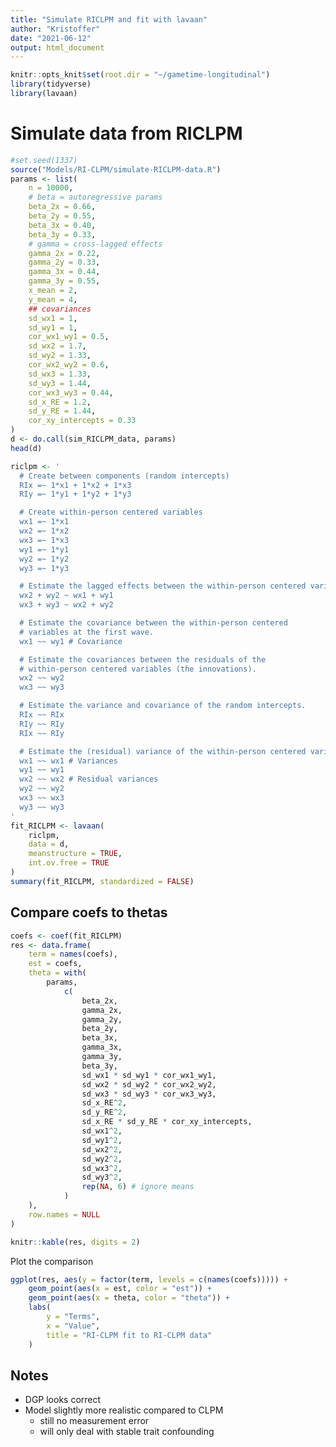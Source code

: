 ```yaml
---
title: "Simulate RICLPM and fit with lavaan"
author: "Kristoffer"
date: "2021-06-12"
output: html_document
---
```


```r
knitr::opts_knit$set(root.dir = "~/gametime-longitudinal")
library(tidyverse)
library(lavaan)
```


# Simulate data from RICLPM
```r
#set.seed(1337)
source("Models/RI-CLPM/simulate-RICLPM-data.R")
params <- list(
    n = 10000,
    # beta = autoregressive params
    beta_2x = 0.66,
    beta_2y = 0.55,
    beta_3x = 0.40,
    beta_3y = 0.33,
    # gamma = cross-lagged effects
    gamma_2x = 0.22,
    gamma_2y = 0.33,
    gamma_3x = 0.44,
    gamma_3y = 0.55,
    x_mean = 2,
    y_mean = 4,
    ## covariances
    sd_wx1 = 1,
    sd_wy1 = 1,
    cor_wx1_wy1 = 0.5,
    sd_wx2 = 1.7,
    sd_wy2 = 1.33,
    cor_wx2_wy2 = 0.6,
    sd_wx3 = 1.33,
    sd_wy3 = 1.44,
    cor_wx3_wy3 = 0.44,
    sd_x_RE = 1.2,
    sd_y_RE = 1.44,
    cor_xy_intercepts = 0.33
)
d <- do.call(sim_RICLPM_data, params)
head(d)
```

```r
riclpm <- '
  # Create between components (random intercepts)
  RIx =~ 1*x1 + 1*x2 + 1*x3
  RIy =~ 1*y1 + 1*y2 + 1*y3

  # Create within-person centered variables
  wx1 =~ 1*x1
  wx2 =~ 1*x2
  wx3 =~ 1*x3
  wy1 =~ 1*y1
  wy2 =~ 1*y2
  wy3 =~ 1*y3

  # Estimate the lagged effects between the within-person centered variables.
  wx2 + wy2 ~ wx1 + wy1
  wx3 + wy3 ~ wx2 + wy2

  # Estimate the covariance between the within-person centered
  # variables at the first wave.
  wx1 ~~ wy1 # Covariance

  # Estimate the covariances between the residuals of the
  # within-person centered variables (the innovations).
  wx2 ~~ wy2
  wx3 ~~ wy3

  # Estimate the variance and covariance of the random intercepts.
  RIx ~~ RIx
  RIy ~~ RIy
  RIx ~~ RIy

  # Estimate the (residual) variance of the within-person centered variables.
  wx1 ~~ wx1 # Variances
  wy1 ~~ wy1
  wx2 ~~ wx2 # Residual variances
  wy2 ~~ wy2
  wx3 ~~ wx3
  wy3 ~~ wy3
'
fit_RICLPM <- lavaan(
    riclpm, 
    data = d, 
    meanstructure = TRUE, 
    int.ov.free = TRUE
) 
summary(fit_RICLPM, standardized = FALSE)
```

## Compare coefs to thetas
```r
coefs <- coef(fit_RICLPM)
res <- data.frame(
    term = names(coefs),
    est = coefs,
    theta = with(
        params,
            c(
                beta_2x,
                gamma_2x,
                gamma_2y,
                beta_2y,
                beta_3x,
                gamma_3x,
                gamma_3y,
                beta_3y,
                sd_wx1 * sd_wy1 * cor_wx1_wy1,
                sd_wx2 * sd_wy2 * cor_wx2_wy2,
                sd_wx3 * sd_wy3 * cor_wx3_wy3,
                sd_x_RE^2,
                sd_y_RE^2,
                sd_x_RE * sd_y_RE * cor_xy_intercepts,
                sd_wx1^2,
                sd_wy1^2,
                sd_wx2^2,
                sd_wy2^2,
                sd_wx3^2,
                sd_wy3^2,
                rep(NA, 6) # ignore means
            )
    ),
    row.names = NULL
)

knitr::kable(res, digits = 2)
```

Plot the comparison
```r
ggplot(res, aes(y = factor(term, levels = c(names(coefs))))) + 
    geom_point(aes(x = est, color = "est")) +
    geom_point(aes(x = theta, color = "theta")) +
    labs(
        y = "Terms",
        x = "Value",
        title = "RI-CLPM fit to RI-CLPM data"
    )
```

## Notes
* DGP looks correct
* Model slightly more realistic compared to CLPM
    - still no measurement error
    - will only deal with stable trait confounding

